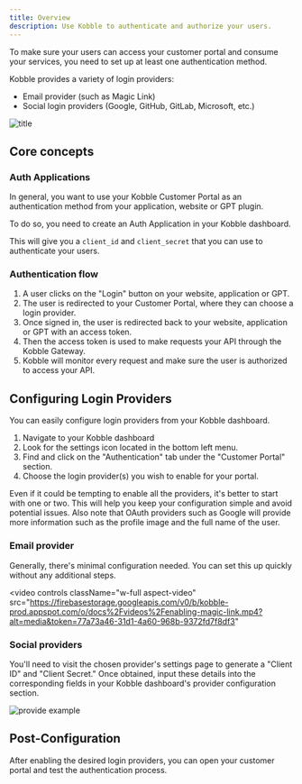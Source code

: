 ```yaml
---
title: Overview
description: Use Kobble to authenticate and authorize your users.
---
```



To make sure your users can access your customer portal and consume your services, you need to set up at least one authentication method.

Kobble provides a variety of login providers:

- Email provider (such as Magic Link)
- Social login providers (Google, GitHub, GitLab, Microsoft, etc.)

![title](/images/auth-diagram.jpg)


## Core concepts

### Auth Applications

In general, you want to use your Kobble Customer Portal as an authentication method from your application, website or GPT plugin.

To do so, you need to create an Auth Application in your Kobble dashboard.

This will give you a `client_id` and `client_secret` that you can use to authenticate your users.

### Authentication flow

1. A user clicks on the "Login" button on your website, application or GPT.
2. The user is redirected to your Customer Portal, where they can choose a login provider.
3. Once signed in, the user is redirected back to your website, application or GPT with an access token.
4. Then the access token is used to make requests your API through the Kobble Gateway.
5. Kobble will monitor every request and make sure the user is authorized to access your API.

## Configuring Login Providers

You can easily configure login providers from your Kobble dashboard.

1. Navigate to your Kobble dashboard
2. Look for the settings icon located in the bottom left menu.
3. Find and click on the "Authentication" tab under the "Customer Portal" section.
4. Choose the login provider(s) you wish to enable for your portal.

<Note>Even if it could be tempting to enable all the providers, it's better to start with one or two. This will help you keep your configuration simple and avoid potential issues. Also note that OAuth providers such as Google will provide more information such as the profile image and the full name of the user.</Note>

### Email provider

Generally, there's minimal configuration needed. You can set this up quickly without any additional steps.

<video
    controls
    className="w-full aspect-video"
    src="https://firebasestorage.googleapis.com/v0/b/kobble-prod.appspot.com/o/docs%2Fvideos%2Fenabling-magic-link.mp4?alt=media&token=77a73a46-31d1-4a60-968b-9372fd7f8df3"
></video>

### Social providers

You'll need to visit the chosen provider's settings page to generate a "Client ID" and "Client Secret." Once obtained, input these details into the corresponding fields in your Kobble dashboard's provider configuration section.

![provide example](/images/settings/auth/oauth-provider-page.jpeg)

<SocialLoginProviders />

## Post-Configuration

After enabling the desired login providers, you can open your customer portal and test the authentication process.
